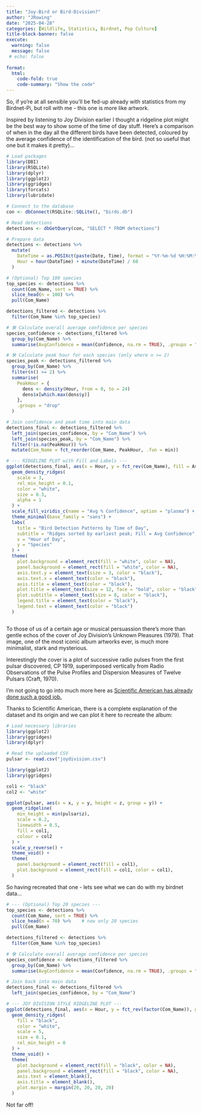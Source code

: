 ```yaml
---
title: "Joy-Bird or Bird-Division?"
author: "JRowing"
date: "2025-04-28"
categories: [Wildlife, Statistics, Birdnet, Pop Culture]
title-block-banner: false
execute: 
  warning: false
  message: false
 # echo: false
 
format:
  html:
    code-fold: true
    code-summary: "Show the code"
---
```


So, if yo're at all sensible you'll be fed-up already with statistics from my Birdnet-Pi, but roll with me - this one is more like artwork.

Inspired by listening to Joy Division earlier I thought a ridgeline plot might be the best way to show some of the time of day stuff. Here's a comparison of when in the day all the different birds have been detected, coloured by the average confidence of the identification of the bird. (not so useful that one but it makes it pretty)...

```r
# Load packages
library(DBI)
library(RSQLite)
library(dplyr)
library(ggplot2)
library(ggridges)
library(forcats)
library(lubridate)

# Connect to the database
con <- dbConnect(RSQLite::SQLite(), "birds.db")

# Read detections
detections <- dbGetQuery(con, "SELECT * FROM detections")

# Prepare data
detections <- detections %>%
  mutate(
    DateTime = as.POSIXct(paste(Date, Time), format = "%Y-%m-%d %H:%M:%S"),
    Hour = hour(DateTime) + minute(DateTime) / 60
  )

# (Optional) Top 100 species
top_species <- detections %>%
  count(Com_Name, sort = TRUE) %>%
  slice_head(n = 100) %>%
  pull(Com_Name)

detections_filtered <- detections %>%
  filter(Com_Name %in% top_species)

# 🛠️ Calculate overall average confidence per species
species_confidence <- detections_filtered %>%
  group_by(Com_Name) %>%
  summarise(AvgConfidence = mean(Confidence, na.rm = TRUE), .groups = "drop")

# 🛠️ Calculate peak hour for each species (only where n >= 2)
species_peak <- detections_filtered %>%
  group_by(Com_Name) %>%
  filter(n() >= 2) %>%
  summarise(
    PeakHour = {
      dens <- density(Hour, from = 0, to = 24)
      dens$x[which.max(dens$y)]
    },
    .groups = "drop"
  )

# Join confidence and peak time into main data
detections_final <- detections_filtered %>%
  left_join(species_confidence, by = "Com_Name") %>%
  left_join(species_peak, by = "Com_Name") %>%
  filter(!is.na(PeakHour)) %>%
  mutate(Com_Name = fct_reorder(Com_Name, PeakHour, .fun = min))

# --- RIDGELINE PLOT with Fill and Labels ---
ggplot(detections_final, aes(x = Hour, y = fct_rev(Com_Name), fill = AvgConfidence)) +
  geom_density_ridges(
    scale = 3,
    rel_min_height = 0.1,
    color = "white",
    size = 0.3,
    alpha = 1
  ) +
  scale_fill_viridis_c(name = "Avg % Confidence", option = "plasma") +
  theme_minimal(base_family = "sans") +
  labs(
    title = "Bird Detection Patterns by Time of Day",
    subtitle = "Ridges sorted by earliest peak; Fill = Avg Confidence",
    x = "Hour of Day",
    y = "Species"
  ) +
  theme(
    plot.background = element_rect(fill = "white", color = NA),
    panel.background = element_rect(fill = "white", color = NA),
    axis.text.y = element_text(size = 3, color = "black"),
    axis.text.x = element_text(color = "black"),
    axis.title = element_text(color = "black"),
    plot.title = element_text(size = 12, face = "bold", color = "black"),
    plot.subtitle = element_text(size = 8, color = "black"),
    legend.title = element_text(color = "black"),
    legend.text = element_text(color = "black")
  )



```

To those of us of a certain age or musical persuassion there's more than gentle echos of the cover of Joy Division’s Unknown Pleasures (1979). That image, one of the most iconic album artworks ever, is much more minimalist, stark and mysterious.

Interestingly the cover is a plot of successive radio pulses from the first pulsar discovered, CP 1919, superimposed vertically from Radio Observations of the Pulse Profiles and Dispersion Measures of Twelve Pulsars (Craft, 1970).

I'm not going to go into much more here as [Scientific American has already done such a good job.](https://www.scientificamerican.com/blog/sa-visual/pop-culture-pulsar-origin-story-of-joy-division-s-unknown-pleasures-album-cover-video/)

Thanks to Scientific American, there is a complete explanation of the dataset and its origin and we can plot it here to recreate the album:

```r
# Load necessary libraries
library(ggplot2)
library(ggridges)
library(dplyr)

# Read the uploaded CSV
pulsar <- read.csv("joydivision.csv")

library(ggplot2)
library(ggridges)

col1 <- "black"
col2 <- "white"

ggplot(pulsar, aes(x = x, y = y, height = z, group = y)) +
  geom_ridgeline(
    min_height = min(pulsar$z),
    scale = 0.2,
    linewidth = 0.5,
    fill = col1,
    colour = col2
  ) +
  scale_y_reverse() +
  theme_void() +
  theme(
    panel.background = element_rect(fill = col1),
    plot.background = element_rect(fill = col1, color = col1),
  )
```

So having recreated that one - lets see what we can do with my birdnet data...

```r
# --- (Optional) Top 20 species ---
top_species <- detections %>%
  count(Com_Name, sort = TRUE) %>%
  slice_head(n = 70) %>%    # now only 20 species
  pull(Com_Name)

detections_filtered <- detections %>%
  filter(Com_Name %in% top_species)

# 🛠️ Calculate overall average confidence per species
species_confidence <- detections_filtered %>%
  group_by(Com_Name) %>%
  summarise(AvgConfidence = mean(Confidence, na.rm = TRUE), .groups = "drop")

# Join back into main data
detections_final <- detections_filtered %>%
  left_join(species_confidence, by = "Com_Name")

# --- JOY DIVISION STYLE RIDGELINE PLOT ---
ggplot(detections_final, aes(x = Hour, y = fct_rev(factor(Com_Name)), group = Com_Name)) +
  geom_density_ridges(
    fill = "black",
    color = "white",
    scale = 5,
    size = 0.1,
    rel_min_height = 0
  ) +
  theme_void() +
  theme(
    plot.background = element_rect(fill = "black", color = NA),
    panel.background = element_rect(fill = "black", color = NA),
    axis.text = element_blank(),
    axis.title = element_blank(),
    plot.margin = margin(20, 20, 20, 20)
  )


```

Not far off!
